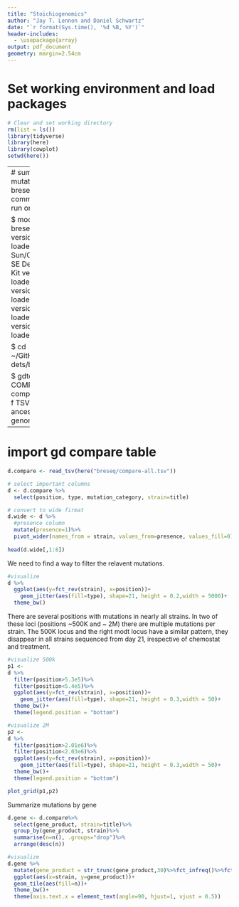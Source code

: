 ```yaml
---
title: "Stoichiogenomics"
author: "Jay T. Lennon and Daniel Schwartz"
date: "`r format(Sys.time(), '%d %B, %Y')`"
header-includes:
  - \usepackage{array}
output: pdf_document
geometry: margin=2.54cm
---
```


# Set working environment and load packages

```r
# Clear and set working directory 
rm(list = ls())
library(tidyverse)
library(here)
library(cowplot)
setwd(here())
```

------
# summarize mutations with breseq  
Following commands were run on carbonate

$ module load breseq
  # Curl version 7.54.0 loaded.
  # Sun/Oracle Java SE Development Kit version 11.0.2 loaded.
  # R version 3.6.0 loaded
  # bowtie2 version 2.4.2 loaded.
  # breseq version 0.32.0 loaded.

$ cd ~/GitHub/genetic-dets/breseq

$ gdtools COMPARE -o compare-all.tsv -f TSV -r syn-ancestor.gff genome_diff/*.gd
-------

# import gd compare table

```r
d.compare <- read_tsv(here("breseq/compare-all.tsv"))

# select important columns
d <- d.compare %>%
  select(position, type, mutation_category, strain=title)

# convert to wide firmat
d.wide <- d %>%
  #presence column
  mutate(presence=1)%>%
  pivot_wider(names_from = strain, values_from=presence, values_fill=0)
  
head(d.wide[,1:8])

```

We need to find a way to filter the relavent mutations. 

```r
#visualize
d %>%
  ggplot(aes(y=fct_rev(strain), x=position))+
    geom_jitter(aes(fill=type), shape=21, height = 0.2,width = 5000)+
  theme_bw()
```

There are several positions with mutations in nearly all strains. In two of these loci (positions ~500K and ~ 2M) there are multiple mutations per strain. The 500K locus and the right modt locus have a similar pattern, they disappear in all strains sequenced from day 21, irespective of chemostat and treatment.

```r
#visualize 500k
p1 <- 
d %>%
  filter(position>5.3e5)%>%
  filter(position<5.4e5)%>%
  ggplot(aes(y=fct_rev(strain), x=position))+
    geom_jitter(aes(fill=type), shape=21, height = 0.3,width = 50)+
  theme_bw()+
  theme(legend.position = "bottom")

#visualize 2M
p2 <- 
d %>%
  filter(position>2.01e6)%>%
  filter(position<2.03e6)%>%
  ggplot(aes(y=fct_rev(strain), x=position))+
    geom_jitter(aes(fill=type), shape=21, height = 0.3,width = 50)+
  theme_bw()+
  theme(legend.position = "bottom")

plot_grid(p1,p2)
```

Summarize mutations by gene

```r
d.gene <- d.compare%>%
  select(gene_product, strain=title)%>%
  group_by(gene_product, strain)%>%
  summarise(n=n(), .groups="drop")%>%
  arrange(desc(n))

#visualize
d.gene %>%
  mutate(gene_product = str_trunc(gene_product,30)%>%fct_infreq()%>%fct_rev())%>%
  ggplot(aes(x=strain, y=gene_product))+
  geom_tile(aes(fill=n))+
  theme_bw()+
  theme(axis.text.x = element_text(angle=90, hjust=1, vjust = 0.5))

```

